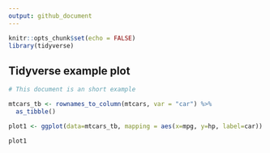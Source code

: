 ```yaml
---
output: github_document
---
```


```r
knitr::opts_chunk$set(echo = FALSE)
library(tidyverse)
```

## Tidyverse example plot
```r
# This document is an short example

mtcars_tb <- rownames_to_column(mtcars, var = "car") %>% 
  as_tibble()

plot1 <- ggplot(data=mtcars_tb, mapping = aes(x=mpg, y=hp, label=car)) + geom_point() + geom_label() + ggtitle("Mileage vs Horsepower")
```

```r
plot1
```
